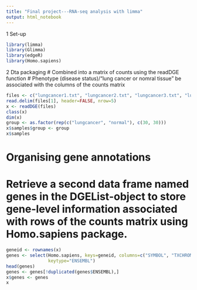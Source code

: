 ```yaml
---
title: "Final project---RNA-seq analysis with limma"
output: html_notebook
---
```


1 Set-up
```r
library(limma)
library(Glimma)
library(edgeR)
library(Homo.sapiens)
```

2 Dta packaging
# Combined into a matrix of counts using the readDGE function
# Phenotype (disease status)/"lung cancer or nomral tissue" be associated with the columns of the counts matrix
```r
files <- c("lungcancer1.txt", "lungcancer2.txt", "lungcancer3.txt", "lungcancer4.txt", "lungcancer5.txt","lungcancer6.txt", "lungcancer7.txt", "lungcancer8.txt", "lungcancer9.txt", "lungcancer10.txt", "lungcancer11.txt", "lungcancer12.txt", "lungcancer13.txt", "lungcancer14.txt", "lungcancer15.txt", "lungcancer16.txt", "lungcancer17.txt", "lungcancer18.txt", "lungcancer19.txt", "lungcancer20.txt", "lungcancer21.txt", "lungcancer22.txt", "lungcancer23.txt", "lungcancer24.txt", "lungcancer25.txt", "lungcancer26.txt", "lungcancer27.txt", "lungcancer28.txt", "lungcancer29.txt", "lungcancer30.txt", "normal1.txt", "normal2.txt", "normal3.txt", "normal4.txt", "normal5.txt", "normal6.txt", "normal7.txt", "normal8.txt", "normal9.txt", "normal10.txt", "normal11.txt", "normal12.txt", "normal13.txt", "normal14.txt", "normal15.txt", "normal16.txt", "normal17.txt", "normal18.txt", "normal19.txt", "normal20.txt", "normal21.txt", "normal22.txt", "normal23.txt", "normal24.txt", "normal25.txt", "normal26.txt", "normal27.txt", "normal28.txt", "normal29.txt", "normal30.txt")
read.delim(files[1], header=FALSE, nrow=5)
x <- readDGE(files)
class(x)
dim(x)
group <- as.factor(rep(c("lungcancer", "normal"), c(30, 30)))
x$samples$group <- group
x$samples
```
# Organising gene annotations
# Retrieve a second data frame named genes in the DGEList-object to store gene-level information associated with rows of the counts matrix using Homo.sapiens package.
```r
geneid <- rownames(x)
genes <- select(Homo.sapiens, keys=geneid, columns=c("SYMBOL", "TXCHROM"), 
                keytype="ENSEMBL")
head(genes)
genes <- genes[!duplicated(genes$ENSEMBL),]
x$genes <- genes
x
```


